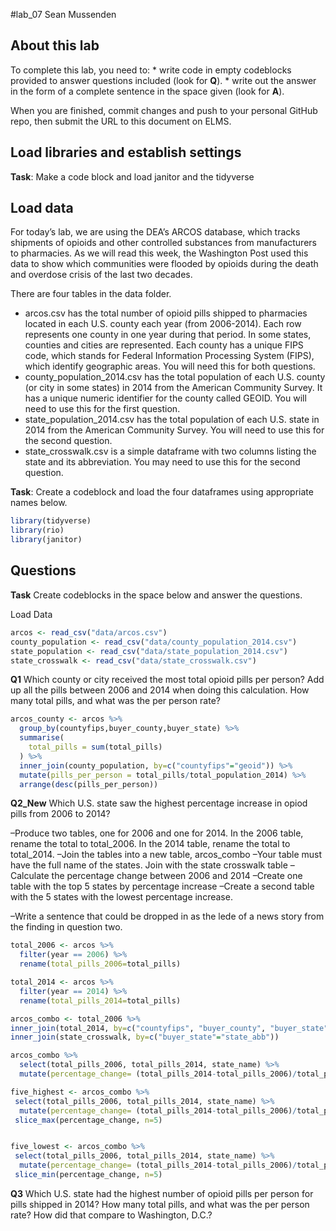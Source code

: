 #lab_07 
Sean Mussenden

## About this lab

To complete this lab, you need to:
* write code in empty codeblocks provided to answer questions included (look for **Q**).
* write out the answer in the form of a complete sentence in the space given (look for **A**).

When you are finished, commit changes and push to your personal GitHub repo, then submit the URL to this document on ELMS.

## Load libraries and establish settings
**Task**: Make a code block and load janitor and the tidyverse

## Load data

For today's lab, we are using the DEA's ARCOS database, which tracks shipments of opioids and other controlled substances from manufacturers to pharmacies.  As we will read this week, the Washington Post used this data to show which communities were flooded by opioids during the death and overdose crisis of the last two decades. 

There are four tables in the data folder. 

* arcos.csv has the total number of opioid pills shipped to pharmacies located in each U.S. county each year (from 2006-2014). Each row represents one county in one year during that period. In some states, counties and cities are represented. Each county has a unique FIPS code, which stands for Federal Information Processing System (FIPS), which identify geographic areas. You will need this for both questions.
* county_population_2014.csv has the total population of each U.S. county (or city in some states) in 2014 from the American Community Survey. It has a unique numeric identifier for the county called GEOID. You will need to use this for the first question.
* state_population_2014.csv has the total population of each U.S. state in 2014 from the American Community Survey. You will need to use this for the second question.
* state_crosswalk.csv is a simple dataframe with two columns listing the state and its abbreviation.  You may need to use this for the second question.

**Task**: Create a codeblock and load the four dataframes using appropriate names below.

```r
library(tidyverse)
library(rio)
library(janitor)
```

## Questions
**Task** Create codeblocks in the space below and answer the questions. 

Load Data

```r
arcos <- read_csv("data/arcos.csv")
county_population <- read_csv("data/county_population_2014.csv")
state_population <- read_csv("data/state_population_2014.csv")
state_crosswalk <- read_csv("data/state_crosswalk.csv")

```
**Q1** Which county or city received the most total opioid pills per person? Add up all the pills between 2006 and 2014 when doing this calculation. How many total pills, and what was the per person rate?
```r
arcos_county <- arcos %>%
  group_by(countyfips,buyer_county,buyer_state) %>% 
  summarise(
    total_pills = sum(total_pills)
  ) %>% 
  inner_join(county_population, by=c("countyfips"="geoid")) %>% 
  mutate(pills_per_person = total_pills/total_population_2014) %>% 
  arrange(desc(pills_per_person))


```
**Q2_New** 
Which U.S. state saw the highest percentage increase in opiod pills from 2006 to 2014? 

--Produce two tables, one for 2006 and one for 2014. In the 2006 table, rename the total to total_2006. In the 2014 table, rename the total to total_2014. 
--Join the tables into a new table, arcos_combo
--Your table must have the full name of the states. Join with the state crosswalk table
--Calculate the percentage change between 2006 and 2014
--Create one table with the top 5 states by percentage increase 
--Create a second table with the 5 states with the lowest percentage increase.

--Write a sentence that could be dropped in as the lede of a news story from the finding in question two. 

```r
total_2006 <- arcos %>% 
  filter(year == 2006) %>% 
  rename(total_pills_2006=total_pills)

total_2014 <- arcos %>% 
  filter(year == 2014) %>% 
  rename(total_pills_2014=total_pills)

arcos_combo <- total_2006 %>% 
inner_join(total_2014, by=c("countyfips", "buyer_county", "buyer_state")) %>%  
inner_join(state_crosswalk, by=c("buyer_state"="state_abb"))

arcos_combo %>% 
  select(total_pills_2006, total_pills_2014, state_name) %>% 
  mutate(percentage_change= (total_pills_2014-total_pills_2006)/total_pills_2006) 

five_highest <- arcos_combo %>% 
 select(total_pills_2006, total_pills_2014, state_name) %>% 
  mutate(percentage_change= (total_pills_2014-total_pills_2006)/total_pills_2006) %>% 
 slice_max(percentage_change, n=5)


five_lowest <- arcos_combo %>% 
 select(total_pills_2006, total_pills_2014, state_name) %>% 
  mutate(percentage_change= (total_pills_2014-total_pills_2006)/total_pills_2006) %>% 
 slice_min(percentage_change, n=5)
```




**Q3** Which U.S. state had the highest number of opioid pills per person for pills shipped in 2014? How many total pills, and what was the per person rate? How did that compare to Washington, D.C.?

